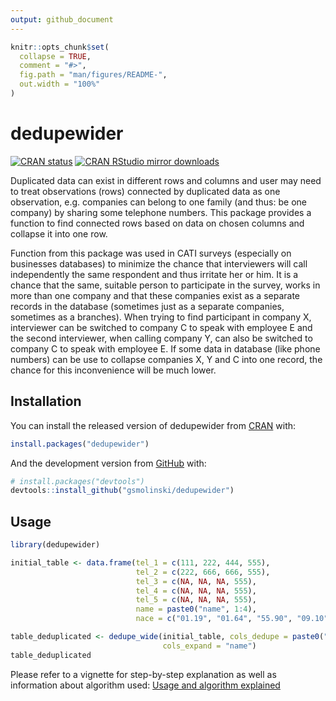 ```yaml
---
output: github_document
---
```


<!-- README.md is generated from README.Rmd. Please edit that file -->

```r
knitr::opts_chunk$set(
  collapse = TRUE,
  comment = "#>",
  fig.path = "man/figures/README-",
  out.width = "100%"
)
```

# dedupewider

<!-- badges: start -->
[![CRAN status](https://www.r-pkg.org/badges/version/dedupewider)](https://CRAN.R-project.org/package=dedupewider)
[![CRAN RStudio mirror downloads](https://cranlogs.r-pkg.org/badges/grand-total/dedupewider?color=blue)](https://r-pkg.org/pkg/dedupewider)
<!-- badges: end -->

Duplicated data can exist in different rows and columns and user may need to treat observations (rows) connected by duplicated data as one observation, e.g. companies can belong to one family (and thus: be one company) by sharing some telephone numbers. This package provides a function to find connected rows based on data on chosen columns and collapse it into one row.

Function from this package was used in CATI surveys (especially on businesses databases) to minimize the chance that interviewers will call independently the same respondent and thus irritate her or him. It is a chance that the same, suitable person to participate in the survey, works in more than one company and that these companies exist as a separate records in the database (sometimes just as a separate companies, sometimes as a branches). When trying to find participant in company X, interviewer can be switched to company C to speak with employee E and the second interviewer, when calling company Y, can also be switched to company C to speak with employee E. If some data in database (like phone numbers) can be use to collapse companies X, Y and C into one record, the chance for this inconvenience will be much lower.

## Installation

You can install the released version of dedupewider from [CRAN](https://CRAN.R-project.org) with:

``` r
install.packages("dedupewider")
```

And the development version from [GitHub](https://github.com/) with:

``` r
# install.packages("devtools")
devtools::install_github("gsmolinski/dedupewider")
```
## Usage

```r
library(dedupewider)

initial_table <- data.frame(tel_1 = c(111, 222, 444, 555),
                            tel_2 = c(222, 666, 666, 555),
                            tel_3 = c(NA, NA, NA, 555),
                            tel_4 = c(NA, NA, NA, 555),
                            tel_5 = c(NA, NA, NA, 555),
                            name = paste0("name", 1:4),
                            nace = c("01.19", "01.64", "55.90", "09.10"))

table_deduplicated <- dedupe_wide(initial_table, cols_dedupe = paste0("tel_", 1:5),
                                  cols_expand = "name")
table_deduplicated
```

Please refer to a vignette for step-by-step explanation as well as information about algorithm used: [Usage and algorithm explained](https://cran.r-project.org/web/packages/dedupewider/vignettes/usage-and-algorithm-explained.html)
